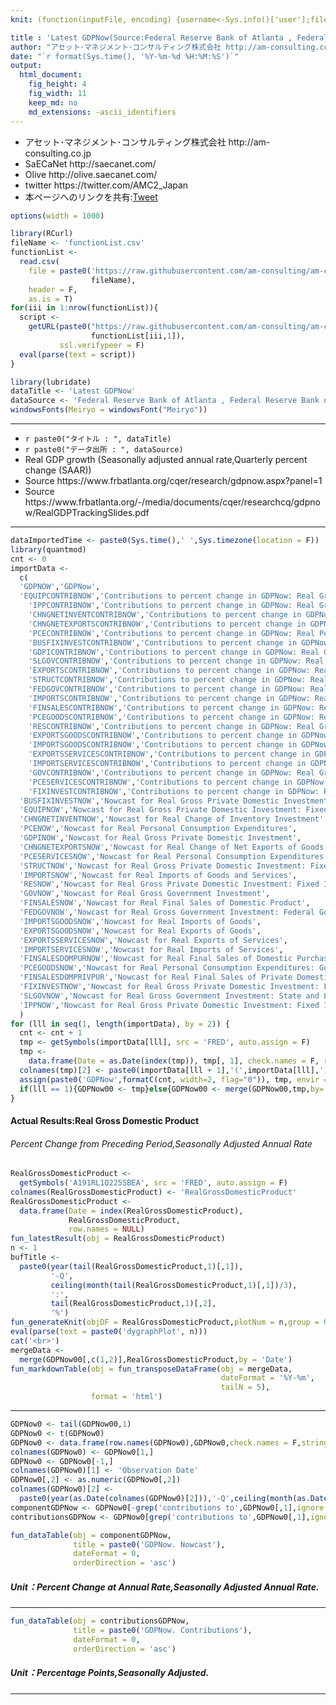```yaml
---
knit: (function(inputFile, encoding) {username<-Sys.info()['user'];fileName<-'defaultPath.csv';pathToFile <-paste0('C:/Users/', username,'/Desktop/pathToCSV/');setwd(pathToFile);buf0<-read.csv(fileName,header = F,skip = 0,stringsAsFactor = F,check.names = F,fileEncoding = 'utf-8');timeStamp<-format(Sys.time(),'%Y%m%d%H%M%S');rmarkdown::render(inputFile, encoding = encoding, output_file = paste0('C:/Users/',username,buf0[2,1],'charts/','am-consulting.co.jp-LatestGDPNow.html')) })

title : 'Latest GDPNow(Source:Federal Reserve Bank of Atlanta , Federal Reserve Bank of St.Louis)'
author: "アセット･マネジメント･コンサルティング株式会社 http://am-consulting.co.jp"
date: "`r format(Sys.time(), '%Y-%m-%d %H:%M:%S')`"
output: 
  html_document:
    fig_height: 4
    fig_width: 11
    keep_md: no
    md_extensions: -ascii_identifiers
---
```

<link href="http://knowledgevault.saecanet.com/components/rmarkdown-html.css" rel="stylesheet">
<script src="http://knowledgevault.saecanet.com/components/JavascriptCode.js"></script>
<style>.main-container {max-width : 1100px;}</style>
<style>table:not(#amcc) {font-size: 85%;}</style>

- アセット･マネジメント･コンサルティング株式会社 http://am-consulting.co.jp
- SaECaNet http://saecanet.com/
- Olive http://olive.saecanet.com/
- twitter https://twitter.com/AMC2_Japan
- 本ページへのリンクを共有:<a href="https://twitter.com/share" class="twitter-share-button" data-via="AMC2_Japan" data-size="large">Tweet</a> <script>!function(d,s,id){var js,fjs=d.getElementsByTagName(s)[0],p=/^http:/.test(d.location)?'http':'https';if(!d.getElementById(id)){js=d.createElement(s);js.id=id;js.src=p+'://platform.twitter.com/widgets.js';fjs.parentNode.insertBefore(js,fjs);}}(document, 'script', 'twitter-wjs');</script>

```r
options(width = 1000)
```

```r
library(RCurl)
fileName <- 'functionList.csv'
functionList <-
  read.csv(
    file = paste0('https://raw.githubusercontent.com/am-consulting/am-consulting.github.io/master/csv/',
                  fileName),
    header = F,
    as.is = T)
for(iii in 1:nrow(functionList)){
  script <- 
    getURL(paste0("https://raw.githubusercontent.com/am-consulting/am-consulting.github.io/master/", 
                  functionList[iii,1]),
           ssl.verifypeer = F)
  eval(parse(text = script))
}
```

```r
library(lubridate)
dataTitle <- 'Latest GDPNow'
dataSource <- 'Federal Reserve Bank of Atlanta , Federal Reserve Bank of St.Louis'
windowsFonts(Meiryo = windowsFont("Meiryo"))
```

***

- `r paste0("タイトル : ", dataTitle)`
- `r paste0("データ出所 : ", dataSource)`
- Real GDP growth (Seasonally adjusted annual rate,Quarterly percent change (SAAR))
- Source https://www.frbatlanta.org/cqer/research/gdpnow.aspx?panel=1
- Source https://www.frbatlanta.org/-/media/documents/cqer/researchcq/gdpnow/RealGDPTrackingSlides.pdf

***

```r
dataImportedTime <- paste0(Sys.time(),' ',Sys.timezone(location = F))
library(quantmod)
cnt <- 0
importData <-
  c(
  'GDPNOW','GDPNow',
  'EQUIPCONTRIBNOW','Contributions to percent change in GDPNow: Real Gross Private Domestic Investment: Fixed Investment: Business: Equipment',
	'IPPCONTRIBNOW','Contributions to percent change in GDPNow: Real Gross Private Domestic Investment: Fixed Investment: Business: Intellectual Property Products',
	'CHNGNETINVENTCONTRIBNOW','Contributions to percent change in GDPNow: Real Change of Inventory Investment',
	'CHNGNETEXPORTSCONTRIBNOW','Contributions to percent change in GDPNow: Real Change of Net Exports of Goods and Services',
	'PCECONTRIBNOW','Contributions to percent change in GDPNow: Real Personal Consumption Expenditures',
	'BUSFIXINVESTCONTRIBNOW','Contributions to percent change in GDPNow: Real Gross Private Domestic Investment: Fixed Investment: Business',
	'GDPICONTRIBNOW','Contributions to percent change in GDPNow: Real Gross Private Domestic Investment',
	'SLGOVCONTRIBNOW','Contributions to percent change in GDPNow: Real Gross Government Investment: State and Local Government',
	'EXPORTSCONTRIBNOW','Contributions to percent change in GDPNow: Real Exports of Goods and Services',
	'STRUCTCONTRIBNOW','Contributions to percent change in GDPNow: Real Gross Private Domestic Investment: Fixed Investment: Business: Structures ',
	'FEDGOVCONTRIBNOW','Contributions to percent change in GDPNow: Real Gross Government Investment: Federal Government',
	'IMPORTSCONTRIBNOW','Contributions to percent change in GDPNow: Real Imports of Goods and Services',
	'FINSALESCONTRIBNOW','Contributions to percent change in GDPNow: Real Final Sales of Domestic Product',
	'PCEGOODSCONTRIBNOW','Contributions to percent change in GDPNow: Real Personal Consumption Expenditures: Goods',
	'RESCONTRIBNOW','Contributions to percent change in GDPNow: Real Gross Private Domestic Investment: Fixed Investment: Residential',
	'EXPORTSGOODSCONTRIBNOW','Contributions to percent change in GDPNow: Real Exports of Goods',
	'IMPORTSGOODSCONTRIBNOW','Contributions to percent change in GDPNow: Real Imports of Goods',
	'EXPORTSSERVICESCONTRIBNOW','Contributions to percent change in GDPNow: Real Exports of Services',
	'IMPORTSERVICESCONTRIBNOW','Contributions to percent change in GDPNow: Real Imports of Services',
	'GOVCONTRIBNOW','Contributions to percent change in GDPNow: Real Gross Government Investment',
	'PCESERVICESCONTRIBNOW','Contributions to percent change in GDPNow: Real Personal Consumption Expenditures: Services',
	'FIXINVESTCONTRIBNOW','Contributions to percent change in GDPNow: Real Gross Private Domestic Investment: Fixed Investment',
  'BUSFIXINVESTNOW','Nowcast for Real Gross Private Domestic Investment: Fixed Investment: Business',
  'EQUIPNOW','Nowcast for Real Gross Private Domestic Investment: Fixed Investment: Business: Equipment',
  'CHNGNETINVENTNOW','Nowcast for Real Change of Inventory Investment',
  'PCENOW','Nowcast for Real Personal Consumption Expenditures',
  'GDPINOW','Nowcast for Real Gross Private Domestic Investment',
  'CHNGNETEXPORTSNOW','Nowcast for Real Change of Net Exports of Goods and Services',
  'PCESERVICESNOW','Nowcast for Real Personal Consumption Expenditures: Services',
  'STRUCTNOW','Nowcast for Real Gross Private Domestic Investment: Fixed Investment: Business: Structures',
  'IMPORTSNOW','Nowcast for Real Imports of Goods and Services',
  'RESNOW','Nowcast for Real Gross Private Domestic Investment: Fixed Investment: Residential',
  'GOVNOW','Nowcast for Real Gross Government Investment',
  'FINSALESNOW','Nowcast for Real Final Sales of Domestic Product',
  'FEDGOVNOW','Nowcast for Real Gross Government Investment: Federal Government',
  'IMPORTSGOODSNOW','Nowcast for Real Imports of Goods',
  'EXPORTSGOODSNOW','Nowcast for Real Exports of Goods',
  'EXPORTSSERVICESNOW','Nowcast for Real Exports of Services',
  'IMPORTSERVICESNOW','Nowcast for Real Imports of Services',
  'FINSALESDOMPURNOW','Nowcast for Real Final Sales of Domestic Purchasers',
  'PCEGOODSNOW','Nowcast for Real Personal Consumption Expenditures: Goods',
  'FINSALESDOMPRIVPUR','Nowcast for Real Final Sales of Private Domestic Purchasers',
  'FIXINVESTNOW','Nowcast for Real Gross Private Domestic Investment: Fixed Investment',
  'SLGOVNOW','Nowcast for Real Gross Government Investment: State and Local Government',
  'IPPNOW','Nowcast for Real Gross Private Domestic Investment: Fixed Investment: Business: Intellectual Property Products'
  )
for (lll in seq(1, length(importData), by = 2)) {
  cnt <- cnt + 1
  tmp <- getSymbols(importData[lll], src = 'FRED', auto.assign = F)
  tmp <-
    data.frame(Date = as.Date(index(tmp)), tmp[, 1], check.names = F, row.names = NULL, stringsAsFactors = F)
  colnames(tmp)[2] <- paste0(importData[lll + 1],'(',importData[lll],')')
  assign(paste0('GDPNow',formatC(cnt, width=2, flag="0")), tmp, envir = .GlobalEnv)
  if(lll == 1){GDPNow00 <- tmp}else{GDPNow00 <- merge(GDPNow00,tmp,by='Date')}
}
```

#### Actual Results:Real Gross Domestic Product
###### Percent Change from Preceding Period,Seasonally Adjusted Annual Rate

```r
RealGrossDomesticProduct <-
  getSymbols('A191RL1Q225SBEA', src = 'FRED', auto.assign = F)
colnames(RealGrossDomesticProduct) <- 'RealGrossDomesticProduct'
RealGrossDomesticProduct <-
  data.frame(Date = index(RealGrossDomesticProduct),
             RealGrossDomesticProduct, 
             row.names = NULL)
fun_latestResult(obj = RealGrossDomesticProduct)
n <- 1
bufTitle <-
  paste0(year(tail(RealGrossDomesticProduct,1)[,1]),
         '-Q',
         ceiling(month(tail(RealGrossDomesticProduct,1)[,1])/3),
         ':',
         tail(RealGrossDomesticProduct,1)[,2],
         '%')
fun_generateKnit(objDF = RealGrossDomesticProduct,plotNum = n,group = 0,barPlot = 1)
eval(parse(text = paste0('dygraphPlot', n)))
cat('<br>')
mergeData <-
  merge(GDPNow00[,c(1,2)],RealGrossDomesticProduct,by = 'Date')
fun_markdownTable(obj = fun_transposeDataFrame(obj = mergeData,
                                               dateFormat = '%Y-%m',
                                               tailN = 5),
                  format = 'html')
```

***

```r
GDPNow0 <- tail(GDPNow00,1)
GDPNow0 <- t(GDPNow0)
GDPNow0 <- data.frame(row.names(GDPNow0),GDPNow0,check.names = F,stringsAsFactors = F,row.names = NULL)
colnames(GDPNow0) <- GDPNow0[1,]
GDPNow0 <- GDPNow0[-1,]
colnames(GDPNow0)[1] <- 'Observation Date'
GDPNow0[,2] <- as.numeric(GDPNow0[,2])
colnames(GDPNow0)[2] <- 
  paste0(year(as.Date(colnames(GDPNow0)[2])),'-Q',ceiling(month(as.Date(colnames(GDPNow0)[2]))/3))
componentGDPNow <- GDPNow0[-grep('contributions to',GDPNow0[,1],ignore.case = T),]
contributionsGDPNow <- GDPNow0[grep('contributions to',GDPNow0[,1],ignore.case = T),]
```

```r
fun_dataTable(obj = componentGDPNow,
              title = paste0('GDPNow. Nowcast'),
              dateFormat = 0,
              orderDirection = 'asc')
```

##### Unit：Percent Change at Annual Rate,Seasonally Adjusted Annual Rate.

***

```r
fun_dataTable(obj = contributionsGDPNow,
              title = paste0('GDPNow. Contributions'),
              dateFormat = 0,
              orderDirection = 'asc')
```

##### Unit：Percentage Points,Seasonally Adjusted.

***
<script>MakeNegative();</script>
<script>
  (function(i,s,o,g,r,a,m){i['GoogleAnalyticsObject']=r;i[r]=i[r]||function(){
  (i[r].q=i[r].q||[]).push(arguments)},i[r].l=1*new Date();a=s.createElement(o),
  m=s.getElementsByTagName(o)[0];a.async=1;a.src=g;m.parentNode.insertBefore(a,m)
  })(window,document,'script','https://www.google-analytics.com/analytics.js','ga');

  ga('create', 'UA-3077339-5', 'auto');
  ga('send', 'pageview');

</script>
